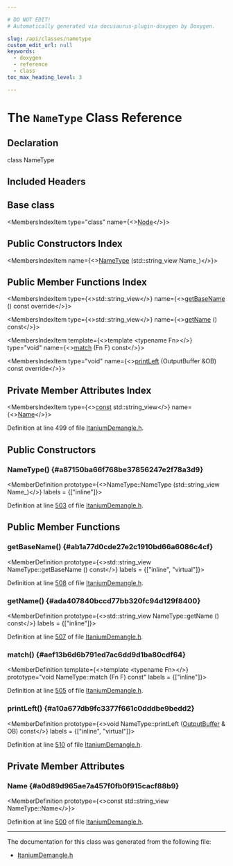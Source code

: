 ```yaml
---

# DO NOT EDIT!
# Automatically generated via docusaurus-plugin-doxygen by Doxygen.

slug: /api/classes/nametype
custom_edit_url: null
keywords:
  - doxygen
  - reference
  - class
toc_max_heading_level: 3

---
```





# The `NameType` Class Reference

<DoxygenPage pluginConfig={pluginConfig}>



## Declaration

<CodeBlock>class NameType</CodeBlock>

## Included Headers

<IncludesList>
<IncludesListItem
  filePath="llvm/Demangle/ItaniumDemangle.h"
  permalink="/docs/api/files/include/include/llvm/include/llvm/demangle/itaniumdemangle-h"
  isLocal="true" />
</IncludesList>

## Base class

<MembersIndex>

<MembersIndexItem
  type="class"
  name={<><a href="/docs/api/classes/node">Node</a></>}>
</MembersIndexItem>

</MembersIndex>

## Public Constructors Index

<MembersIndex>

<MembersIndexItem
  name={<><a href="#a87150ba66f768be37856247e2f78a3d9">NameType</a> (std::string&#95;view Name&#95;)</>}>
</MembersIndexItem>

</MembersIndex>

## Public Member Functions Index

<MembersIndex>

<MembersIndexItem
  type={<>std::string&#95;view</>}
  name={<><a href="#ab1a77d0cde27e2c1910bd66a6086c4cf">getBaseName</a> () const override</>}>
</MembersIndexItem>

<MembersIndexItem
  type={<>std::string&#95;view</>}
  name={<><a href="#ada407840bccd77bb320fc94d129f8400">getName</a> () const</>}>
</MembersIndexItem>

<MembersIndexItem
  template={<>template &lt;typename Fn&gt;</>}
  type="void"
  name={<><a href="#aef13b6d6b791ed7ac6dd9d1ba80cdf64">match</a> (Fn F) const</>}>
</MembersIndexItem>

<MembersIndexItem
  type="void"
  name={<><a href="#a10a677db9fc3377f661c0dddbe9bedd2">printLeft</a> (OutputBuffer &amp;OB) const override</>}>
</MembersIndexItem>

</MembersIndex>

## Private Member Attributes Index

<MembersIndex>

<MembersIndexItem
  type={<><a href="/docs/api/files/lib/lib/target/lib/target/aarch64/aarch64promoteconstant-cpp/#a90f8350fecae261c25be85d38b451bff">const</a> std::string&#95;view</>}
  name={<><a href="#a0d89d965ae7a457f0fb0f915cacf88b9">Name</a></>}>
</MembersIndexItem>

</MembersIndex>


Definition at line 499 of file <a href="/docs/api/files/include/include/llvm/include/llvm/demangle/itaniumdemangle-h">ItaniumDemangle.h</a>.

<SectionDefinition>

## Public Constructors

### NameType() {#a87150ba66f768be37856247e2f78a3d9}

<MemberDefinition
  prototype={<>NameType::NameType (std::string&#95;view Name_)</>}
  labels = {["inline"]}>

Definition at line <a href="/docs/api/files/include/include/llvm/include/llvm/demangle/itaniumdemangle-h/#l00503">503</a> of file <a href="/docs/api/files/include/include/llvm/include/llvm/demangle/itaniumdemangle-h">ItaniumDemangle.h</a>.
</MemberDefinition>

</SectionDefinition>

<SectionDefinition>

## Public Member Functions

### getBaseName() {#ab1a77d0cde27e2c1910bd66a6086c4cf}

<MemberDefinition
  prototype={<>std::string&#95;view NameType::getBaseName () const</>}
  labels = {["inline", "virtual"]}>

Definition at line <a href="/docs/api/files/include/include/llvm/include/llvm/demangle/itaniumdemangle-h/#l00508">508</a> of file <a href="/docs/api/files/include/include/llvm/include/llvm/demangle/itaniumdemangle-h">ItaniumDemangle.h</a>.
</MemberDefinition>

### getName() {#ada407840bccd77bb320fc94d129f8400}

<MemberDefinition
  prototype={<>std::string&#95;view NameType::getName () const</>}
  labels = {["inline"]}>

Definition at line <a href="/docs/api/files/include/include/llvm/include/llvm/demangle/itaniumdemangle-h/#l00507">507</a> of file <a href="/docs/api/files/include/include/llvm/include/llvm/demangle/itaniumdemangle-h">ItaniumDemangle.h</a>.
</MemberDefinition>

### match() {#aef13b6d6b791ed7ac6dd9d1ba80cdf64}

<MemberDefinition
  template={<>template &lt;typename Fn&gt;</>}
  prototype="void NameType::match (Fn F) const"
  labels = {["inline"]}>

Definition at line <a href="/docs/api/files/include/include/llvm/include/llvm/demangle/itaniumdemangle-h/#l00505">505</a> of file <a href="/docs/api/files/include/include/llvm/include/llvm/demangle/itaniumdemangle-h">ItaniumDemangle.h</a>.
</MemberDefinition>

### printLeft() {#a10a677db9fc3377f661c0dddbe9bedd2}

<MemberDefinition
  prototype={<>void NameType::printLeft (<a href="/docs/api/classes/outputbuffer">OutputBuffer</a> &amp; OB) const</>}
  labels = {["inline", "virtual"]}>

Definition at line <a href="/docs/api/files/include/include/llvm/include/llvm/demangle/itaniumdemangle-h/#l00510">510</a> of file <a href="/docs/api/files/include/include/llvm/include/llvm/demangle/itaniumdemangle-h">ItaniumDemangle.h</a>.
</MemberDefinition>

</SectionDefinition>

<SectionDefinition>

## Private Member Attributes

### Name {#a0d89d965ae7a457f0fb0f915cacf88b9}

<MemberDefinition
  prototype={<>const std::string&#95;view NameType::Name</>}>

Definition at line <a href="/docs/api/files/include/include/llvm/include/llvm/demangle/itaniumdemangle-h/#l00500">500</a> of file <a href="/docs/api/files/include/include/llvm/include/llvm/demangle/itaniumdemangle-h">ItaniumDemangle.h</a>.
</MemberDefinition>

</SectionDefinition>

<hr/>

The documentation for this class was generated from the following file:

<ul>
<li><a href="/docs/api/files/include/include/llvm/include/llvm/demangle/itaniumdemangle-h">ItaniumDemangle.h</a></li>
</ul>

</DoxygenPage>
